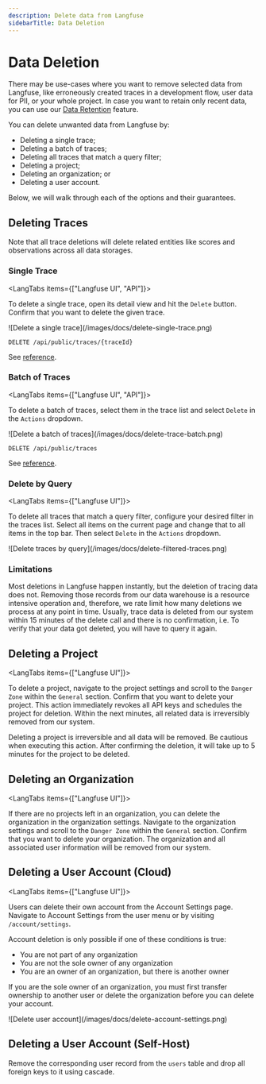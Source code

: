 ```yaml
---
description: Delete data from Langfuse
sidebarTitle: Data Deletion
---
```


# Data Deletion

There may be use-cases where you want to remove selected data from Langfuse, like erroneously created traces in a development flow, user data for PII, or your whole project.
In case you want to retain only recent data, you can use our [Data Retention](/docs/data-retention) feature.

You can delete unwanted data from Langfuse by:

- Deleting a single trace;
- Deleting a batch of traces;
- Deleting all traces that match a query filter;
- Deleting a project;
- Deleting an organization; or
- Deleting a user account.

Below, we will walk through each of the options and their guarantees.

## Deleting Traces

Note that all trace deletions will delete related entities like scores and observations across all data storages.

### Single Trace

<LangTabs items={["Langfuse UI", "API"]}>

<Tab>

To delete a single trace, open its detail view and hit the `Delete` button.
Confirm that you want to delete the given trace.

<Frame className="my-10" fullWidth>
  ![Delete a single trace](/images/docs/delete-single-trace.png)
</Frame>

</Tab>

<Tab>

```
DELETE /api/public/traces/{traceId}​
```

See [reference](https://api.reference.langfuse.com/#tag/trace/DELETE/api/public/traces/%7BtraceId%7D).

</Tab>

</LangTabs>

### Batch of Traces

<LangTabs items={["Langfuse UI", "API"]}>

<Tab>

To delete a batch of traces, select them in the trace list and select `Delete` in the `Actions` dropdown.

<Frame className="my-10" fullWidth>
  ![Delete a batch of traces](/images/docs/delete-trace-batch.png)
</Frame>

</Tab>

<Tab>

```
DELETE /api/public/traces
```

See [reference](https://api.reference.langfuse.com/#tag/trace/DELETE/api/public/traces).

</Tab>

</LangTabs>

### Delete by Query

<LangTabs items={["Langfuse UI"]}>

<Tab>

To delete all traces that match a query filter, configure your desired filter in the traces list.
Select all items on the current page and change that to all items in the top bar.
Then select `Delete` in the `Actions` dropdown.

<Frame className="my-10" fullWidth>
  ![Delete traces by query](/images/docs/delete-filtered-traces.png)
</Frame>

</Tab>

</LangTabs>

### Limitations

Most deletions in Langfuse happen instantly, but the deletion of tracing data does not.
Removing those records from our data warehouse is a resource intensive operation and, therefore, we rate limit
how many deletions we process at any point in time.
Usually, trace data is deleted from our system within 15 minutes of the delete call and there is no confirmation, i.e.
To verify that your data got deleted, you will have to query it again.

## Deleting a Project

<LangTabs items={["Langfuse UI"]}>

<Tab>

To delete a project, navigate to the project settings and scroll to the `Danger Zone` within the `General` section.
Confirm that you want to delete your project.
This action immediately revokes all API keys and schedules the project for deletion.
Within the next minutes, all related data is irreversibly removed from our system.

<Callout type="warning">
  Deleting a project is irreversible and all data will be removed. Be cautious
  when executing this action. After confirming the deletion, it will take up to 5 minutes for the project to be deleted.
</Callout>

</Tab>

</LangTabs>

## Deleting an Organization

<LangTabs items={["Langfuse UI"]}>

<Tab>

If there are no projects left in an organization, you can delete the organization in the organization settings.
Navigate to the organization settings and scroll to the `Danger Zone` within the `General` section.
Confirm that you want to delete your organization.
The organization and all associated user information will be removed from our system.

</Tab>

</LangTabs>

## Deleting a User Account (Cloud)

<LangTabs items={["Langfuse UI"]}>

<Tab>

Users can delete their own account from the Account Settings page. Navigate to Account Settings from the user menu or by visiting `/account/settings`.

Account deletion is only possible if one of these conditions is true:

- You are not part of any organization
- You are not the sole owner of any organization
- You are an owner of an organization, but there is another owner

If you are the sole owner of an organization, you must first transfer ownership to another user or delete the organization before you can delete your account.

<Frame className="my-10" fullWidth>
  ![Delete user account](/images/docs/delete-account-settings.png)
</Frame>

</Tab>

</LangTabs>

## Deleting a User Account (Self-Host)

Remove the corresponding user record from the `users` table and drop all foreign keys to it using cascade.
